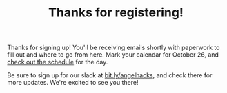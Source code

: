 
<Header sx={{bg: 'accent'}}>

# Thanks for registering!

</Header>

<Container>

Thanks for signing up! You'll be receiving emails shortly with paperwork to fill out and where to go from here.
Mark your calendar for October 26, and <a href="/schedule">check out the schedule</a> for the day.

Be sure to sign up for our slack at <a href="http://bit.ly/angelhacks">bit.ly/angelhacks</a>, and check there for more updates. We're excited to see you there!

</Container>
